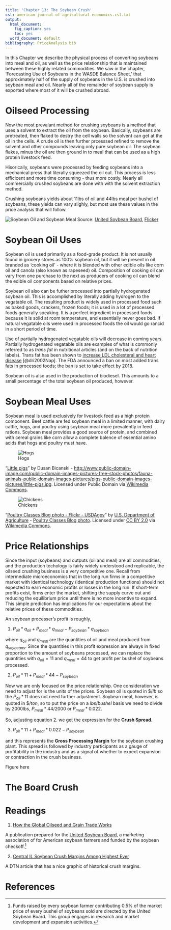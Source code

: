 ```yaml
---
title: 'Chapter 13: The Soybean Crush'
csl: american-journal-of-agricultural-economics.csl.txt
output:
  html_document:
    fig_caption: yes
    toc: yes
  word_document: default
bibliography: PriceAnalysis.bib
---
```



In this Chapter we describe the physical process of converting soybeans into meal and oil, as well as the price relationship that is maintained between these highly related commodities. We saw in the chapter, 'Forecasting Use of Soybeans in the WASDE Balance Sheet,' that approximately half of the supply of soybeans in the U.S. is crushed into soybean meal and oil. Nearly all of the remainder of soybean supply is exported where most of it will be crushed abroad.

# Oilseed Processing

Now the most prevalant method for crushing soybeans is a method that uses a solvent to extract the oil from the soybean. Basically, soybeans are pretreated, then flaked to destry the cell walls so the solvent can get at the oil in the cells. A crude oil is then further prcesssed refined to remove the solvent and other compounds leaving only pure soybean oil. The soybean flakes, minus the oil are then ground in to meal that can be used as a high protein livestock feed. 

Hisorically, soybeans were processed by feeding soybeans into a mechanical press that literally squeezed the oil out. This process is less efficicent and more time consuming - thus more costly. Nearly all commercially crushed soybeans are done with with the solvent extraction method. 

Crushing soybeans yields about 11lbs of oil and 44lbs meal per bushel of soybeans, these yields can vary slighly, but most use these values in the price analysis that will follow. 


![Soybean Oil and Soybean Meal](images/soyoilmeal_checkoff.jpg)
Source: [United Soybean Board](http://unitedsoybean.org/), [Flicker](https://www.flickr.com/photos/unitedsoybean/10059732523/in/photolist-gjWL1c-iSHsD6-gjRZN5-gjSiez-gjRDSm-3GTus-gjT5Pf-gjT5FQ-gjT5Zf-iRrGux-5mxrJp-iRuCDS-fEhEb4-iSHt56-gjSLAj-gjTptX-gjSLDL-gjSNeR-gjSLEC-gjT72q-6m2BCX-gjSUHT-gjTpzi-6m6Jay-qBtpPq-5wBq3U-gjWLbe-aMpXNc-qRDdLA-gjWY8m-rujuvk-iRqECD-rNDaeg-GL7Qd-6m2Yyc-6JGi4H-ar3khU-cNjfUf-6m2A3g-aE4dw4-c3VUt9-c3VVq5-4JzMWS-6KY45z-6m2Xsv-6m6Eny-6m2XZg-6m2WVa-6m2ZFF-6m7ad1)

# Soybean Oil Uses

Soybean oil is used primarily as a food-grade product. It is not usually found in grocery stores as 100% soybean oil, but it will be present in oil branded as 'cooking oil' - where it is blended with other edible oils like corn oil and canola (also known as rapeseed) oil. Composition of cooking oil can vary from one purchase to the next as producers of cooking oil can blend the edible oil components based on relative prices. 

Soybean oil also can be futher processed into partially hydrogenated soybean oil. This is accomplished by literally adding hydrogen to the vegatable oil. The resulting product is widely used in processed food such as baked goods, crackers, frozen foods; it is used in a lot of processed foods generally speaking. It is a perfect ingredient in processed foods because it is solid at room temperature, and essentially never goes bad. If natural vegatable oils were used in processed foods the oil would go rancid in a short period of time. 

Use of partially hydrogenated vegatable oils will decrease in coming years. Partially hydrogenated vegatable oils are examples of what is commonly referred to as *trans fat* in nutritional articles (and on the back of nutrition labels). Trans fat has been shown to [increase LDL cholesteral and heart disease](http://www.fda.gov/ForConsumers/ConsumerUpdates/ucm372915.htm) [@dri2002Nap]. The FDA announced a ban on most added trans fats in processed foods; the ban is set to take effect by 2018.

Soybean oil is also used in the production of biodiesel. This amounts to a small percentage of the total soybean oil produced, however.

# Soybean Meal Uses

Soybean meal is used exclusively for livestock feed as a high protein component. Beef cattle are fed soybean meal in a limited manner, with dairy cattle, hogs, and poultry using soybean meal more prevalently in feed rations. Soybean meal provides a good source of protein, and combined with cereal grains like corn allow a complete balence of essential amino acids that hogs and poultry must have. 

![Hogs](images/pigs.jpg)

"<a href="https://commons.wikimedia.org/wiki/File:Little_pigs.jpg#/media/File:Little_pigs.jpg">Little pigs</a>" by Dusan Bicanski - <a rel="nofollow" class="external free" href="http://www.public-domain-image.com/public-domain-images-pictures-free-stock-photos/fauna-animals-public-domain-images-pictures/pigs-public-domain-images-pictures/little-pigs.jpg">http://www.public-domain-image.com/public-domain-images-pictures-free-stock-photos/fauna-animals-public-domain-images-pictures/pigs-public-domain-images-pictures/little-pigs.jpg</a>. Licensed under Public Domain via <a href="//commons.wikimedia.org/wiki/">Wikimedia Commons</a>.

![Chickens](images/poultry.jpg)

"<a href="https://commons.wikimedia.org/wiki/File:Poultry_Classes_Blog_photo_-_Flickr_-_USDAgov.jpg#/media/File:Poultry_Classes_Blog_photo_-_Flickr_-_USDAgov.jpg">Poultry Classes Blog photo - Flickr - USDAgov</a>" by <a rel="nofollow" class="external text" href="http://www.flickr.com/people/41284017@N08">U.S. Department of Agriculture</a> - <a rel="nofollow" class="external text" href="http://www.flickr.com/photos/usdagov/6354331371/">Poultry Classes Blog photo</a>. Licensed under <a href="http://creativecommons.org/licenses/by/2.0" title="Creative Commons Attribution 2.0">CC BY 2.0</a> via <a href="//commons.wikimedia.org/wiki/">Wikimedia Commons</a>.

# Price Relationships 

Since the input (soybeans) and outputs (oil and meal) are all commodities, and the production techology is fairly widely understood and replicable, the oilseed crushing business is a very competitive one. Recall from intermediate microeconomics that in the long run firms in a competitive market with identical technology (identical production functions) should not expected to earn economic profits or losses in the long run. If short-term profits exist, firms enter the market, shifting the supply curve out and reducing the equilibrium price until there is no more incentive to expand. This simple prediction has implications for our expectations about the relative prices of these commodities. 

An soybean processer's profit is roughly, 

1. $P_{oil}*q_{oil} + P_{meal}*q_{meal} - P_{soybean}*q_{soybean}$

where $q_{oil}$ and $q_{meal}$ are the quantities of oil and meal produced from $q_{soybeans}$. Since the quantities in this profit expression are always in fixed proportion to the amount of soybeans processed, we can replace the quantities with $q_{oil} = 11$ and $q_{meal} = 44$ to get profit per bushel of soybeans processed. 

2. $P_{oil}*11 + P_{meal}*44 - P_{soybean}$

Now we are only focused on the price relationship. One consideration we need to adjust for is the units of the prices. Soybean oil is quoted in $\$/lb$ so the $P_{oil}*11$ does not need further adjustment. Soybean meal, however, is quoted in $\$/ton$, so to put the price on a $lbs/bushel$ basis we need to divide by 2000lbs, $P_{meal}*44/2000$ or $P_{meal}*0.022$.

So, adjusting equation 2. we get the expression for the **Crush Spread**. 

3. $P_{oil}*11 + P_{meal}*0.022 - P_{soybean}$

and this represents the **Gross Processing Margin** for the soybean crushing plant. This spread is followed by industry participants as a gauge of profitability in the industry and as a signal of whether to expect expansion or contraction in the crush business. 


Figure here 

# The Board Crush




# Readings 

1. [How the Global Oilseed and Grain Trade Works](http://unitedsoybean.org/wp-content/uploads/2013/07/RevisedJan12_GlobalOilSeedGrainTrade_2011.pdf)

A publication prepared for the [United Soybean Board](http://unitedsoybean.org/), a marketing association of for American soybean farmers and funded by the soybean checkoff.[^checkoff]

[^checkoff]: Funds raised by every soybean farmer contributing 0.5% of the market price of every bushel of soybeans sold are directed by the United Soybean Board. This group engages in research and market development and expansion activities.  

2. [Central IL Soybean Crush Margins Among Highest Ever](http://www.dtnprogressivefarmer.com/dtnag/common/link.do;jsessionid=CA98693F5E3C9EF37EC1F032464A6388.agfreejvm1?symbolicName=/ag/blogs/template1&blogHandle=agfundamental&blogEntryId=8a82c0bc372e8fba0137a8324dd704cf)

A DTN article that has a nice graphic of historical crush margins. 


# References
